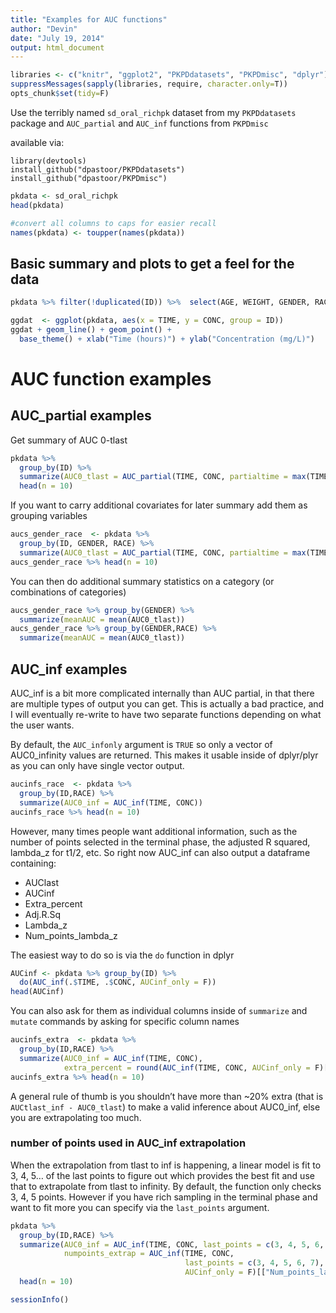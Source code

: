 ```yaml
---
title: "Examples for AUC functions"
author: "Devin"
date: "July 19, 2014"
output: html_document
---
```


```r
libraries <- c("knitr", "ggplot2", "PKPDdatasets", "PKPDmisc", "dplyr")
suppressMessages(sapply(libraries, require, character.only=T))
opts_chunk$set(tidy=F)
```

Use the terribly named `sd_oral_richpk` dataset from my `PKPDdatasets` package and `AUC_partial` and `AUC_inf` functions from `PKPDmisc`

available via:
```
library(devtools)
install_github("dpastoor/PKPDdatasets")
install_github("dpastoor/PKPDmisc")
```

```r
pkdata <- sd_oral_richpk
head(pkdata)

#convert all columns to caps for easier recall
names(pkdata) <- toupper(names(pkdata))

```

## Basic summary and plots to get a feel for the data
```r
pkdata %>% filter(!duplicated(ID)) %>%  select(AGE, WEIGHT, GENDER, RACE) %>% summary
```

```r
ggdat  <- ggplot(pkdata, aes(x = TIME, y = CONC, group = ID)) 
ggdat + geom_line() + geom_point() + 
  base_theme() + xlab("Time (hours)") + ylab("Concentration (mg/L)")
```

# AUC function examples

## AUC_partial examples
Get summary of AUC 0-tlast
```r
pkdata %>% 
  group_by(ID) %>% 
  summarize(AUC0_tlast = AUC_partial(TIME, CONC, partialtime = max(TIME))) %>% 
  head(n = 10)
```

If you want to carry additional covariates for later summary add them as grouping variables

```r
aucs_gender_race  <- pkdata %>% 
  group_by(ID, GENDER, RACE) %>% 
  summarize(AUC0_tlast = AUC_partial(TIME, CONC, partialtime = max(TIME)))
aucs_gender_race %>% head(n = 10)
```

You can then do additional summary statistics on a category (or combinations of categories)
```r
aucs_gender_race %>% group_by(GENDER) %>% 
  summarize(meanAUC = mean(AUC0_tlast))
aucs_gender_race %>% group_by(GENDER,RACE) %>% 
  summarize(meanAUC = mean(AUC0_tlast))
```

## AUC_inf examples
AUC_inf is a bit more complicated internally than AUC partial, in that there are multiple types of output you can get. This is actually a bad practice, and I will eventually re-write to have two separate functions depending on what the user wants.

By default, the `AUC_infonly` argument is `TRUE` so only a vector of AUC0_infinity values are returned. This makes it usable inside of dplyr/plyr as you can only have single vector output.

```r
aucinfs_race  <- pkdata %>% 
  group_by(ID,RACE) %>% 
  summarize(AUC0_inf = AUC_inf(TIME, CONC))
aucinfs_race %>% head(n = 10)
```


However, many times people want additional information, such as the number of points selected in the terminal phase, the adjusted R squared, lambda_z for t1/2, etc. So right now AUC_inf can also output a dataframe containing:

* AUClast
* AUCinf
* Extra_percent
* Adj.R.Sq
* Lambda_z
* Num_points_lambda_z

The easiest way to do so is via the `do` function in dplyr

```r
AUCinf <- pkdata %>% group_by(ID) %>% 
  do(AUC_inf(.$TIME, .$CONC, AUCinf_only = F))
head(AUCinf)
```

You can also ask for them as individual columns inside of `summarize` and `mutate` commands by asking for specific column names

```r
aucinfs_extra  <- pkdata %>% 
  group_by(ID,RACE) %>% 
  summarize(AUC0_inf = AUC_inf(TIME, CONC),
            extra_percent = round(AUC_inf(TIME, CONC, AUCinf_only = F)[["Extra_percent"]],2))
aucinfs_extra %>% head(n = 10)
```

A general rule of thumb is you shouldn't have more than ~20% extra (that is `AUCtlast_inf - AUC0_tlast`) to make a valid inference about AUC0_inf, else you are extrapolating too much.

### number of points used in AUC_inf extrapolation
When the extrapolation from tlast to inf is happening, a linear model is fit to 3, 4, 5... of the last points to figure out which provides the best fit and use that to extrapolate from tlast to infinity. By default, the function only checks 3, 4, 5 points. However if you have rich sampling in the terminal phase and want to fit more you can specify via the `last_points` argument. 

```r
pkdata %>% 
  group_by(ID,RACE) %>% 
  summarize(AUC0_inf = AUC_inf(TIME, CONC, last_points = c(3, 4, 5, 6, 7)),
            numpoints_extrap = AUC_inf(TIME, CONC, 
                                       last_points = c(3, 4, 5, 6, 7), 
                                       AUCinf_only = F)[["Num_points_lambda_z"]]) %>% 
  head(n = 10)
```


```r
sessionInfo()
```

